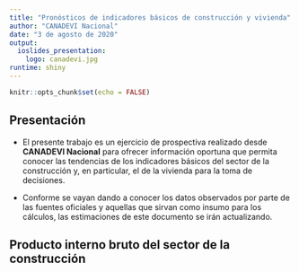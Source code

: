 ```yaml
---
title: "Pronósticos de indicadores básicos de construcción y vivienda"
author: "CANADEVI Nacional"
date: "3 de agosto de 2020"
output: 
  ioslides_presentation: 
    logo: canadevi.jpg
runtime: shiny
---
```


```r
knitr::opts_chunk$set(echo = FALSE)
```

## Presentación

- El presente trabajo es un ejercicio de prospectiva realizado desde <b>CANADEVI Nacional</b> para ofrecer información oportuna que permita conocer las tendencias de los indicadores básicos del sector de la construcción y, en particular, el de la vivienda para la toma de decisiones.

- Conforme se vayan dando a conocer los datos observados por parte de las fuentes oficiales y aquellas que sirvan como insumo para los cálculos, las estimaciones de este documento se irán actualizando.


## Producto interno bruto del sector de la construcción
